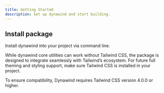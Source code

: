 ```yaml
---
title: Getting Started
description: Set up dynawind and start building.
---
```



## Install package

Install dynawind into your project via command line.

<DynamicCodeBlock lang="ts" code="npm i dynawind" />

While dynawind core utilities can work without Tailwind CSS, the package is designed to integrate seamlessly with Tailwind’s ecosystem. For future full theming and styling support, make sure Tailwind CSS is installed in your project.

To ensure compatibility, Dynawind requires Tailwind CSS version 4.0.0 or higher.
